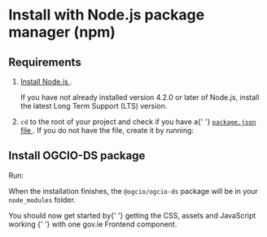 
<Meta title="Docs/Install with npm" />

<h1>Install with Node.js package manager (npm)</h1>
<h2>Requirements</h2>
<ol>
  <li>
    <p>
      <a href="https://nodejs.org/en/" target="_blank" rel="noopener">
        Install Node.js
      </a>
      .
    </p>
    <p>
      If you have not already installed version 4.2.0 or later of Node.js,
      install the latest Long Term Support (LTS) version.
    </p>
  </li>
  <li>
    <p>
      <code>cd</code> to the root of your project and check if you have a{' '}
      <a
        href="https://docs.npmjs.com/files/package.json"
        target="_blank"
        rel="noopener"
      >
        <code>package.json</code> file
      </a>
      . If you do not have the file, create it by running:
    </p>
    <CodeSnippet code="npm init" />
  </li>
</ol>

<h2>Install OGCIO-DS package</h2>
<p>Run:</p>
<CodeSnippet code="npm install @ogcio/ogcio-ds --save" />
<p>
  When the installation finishes, the <code>@ogcio/ogcio-ds</code> package will be in
  your <code>node_modules</code> folder.
</p>
<p>
  You should now get started by{' '}
  <InternalLink href="/?path=/docs/docs-get-started--page">
    getting the CSS, assets and JavaScript working
  </InternalLink>{' '}
  with one gov.ie Frontend component.
</p>
